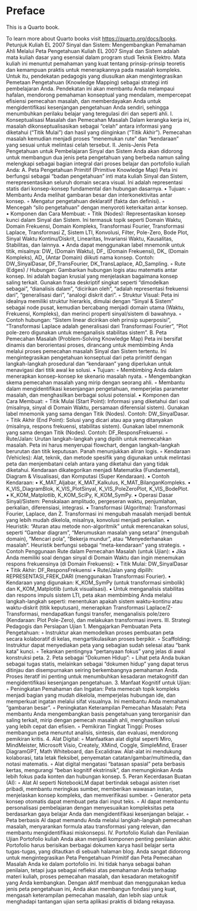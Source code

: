 # Preface {.unnumbered}

This is a Quarto book.

To learn more about Quarto books visit <https://quarto.org/docs/books>. Petunjuk Kuliah EL 2007 Sinyal dan Sistem: Mengembangkan Pemahaman Ahli Melalui Peta Pengetahuan Kuliah EL 2007 Sinyal dan Sistem adalah mata kuliah dasar yang esensial dalam program studi Teknik Elektro. Mata kuliah ini menuntut pemahaman yang kuat tentang prinsip-prinsip teoretis dan kemampuan praktis untuk menerapkannya pada masalah kompleks. Untuk itu, pendekatan pedagogis yang diusulkan akan mengintegrasikan Pemetaan Pengetahuan (Knowledge Mapping) sebagai strategi inti pembelajaran Anda. Pendekatan ini akan membantu Anda melampaui hafalan, mendorong pemahaman konseptual yang mendalam, mempercepat efisiensi pemecahan masalah, dan memberdayakan Anda untuk mengidentifikasi kesenjangan pengetahuan Anda sendiri, sehingga menumbuhkan perilaku belajar yang teregulasi diri dan seperti ahli. I. Konseptualisasi Masalah dan Pemecahan Masalah Dalam kerangka kerja ini, masalah dikonseptualisasikan sebagai "celah" antara informasi yang diketahui ("Titik Mulai") dan hasil yang diinginkan ("Titik Akhir"). Pemecahan masalah kemudian menjadi proses "menemukan rute" dan "kendaraan" yang sesuai untuk melintasi celah tersebut. II. Jenis-Jenis Peta Pengetahuan untuk Pembelajaran Sinyal dan Sistem Anda akan didorong untuk membangun dua jenis peta pengetahuan yang berbeda namun saling melengkapi sebagai bagian integral dari proses belajar dan portofolio kuliah Anda: A. Peta Pengetahuan Primitif (Primitive Knowledge Map) Peta ini berfungsi sebagai "badan pengetahuan" inti mata kuliah Sinyal dan Sistem, merepresentasikan seluruh domain secara visual. Ini adalah representasi statis dari konsep-konsep fundamental dan hubungan dasarnya. • Tujuan: ◦ Membantu Anda melihat gambaran besar dan interkonektivitas antar konsep. ◦ Mengatur pengetahuan deklaratif (fakta dan definisi). ◦ Mencegah "silo pengetahuan" dengan menyoroti keterkaitan antar konsep. • Komponen dan Cara Membuat: ◦ Titik (Nodes): Representasikan konsep kunci dalam Sinyal dan Sistem. Ini termasuk topik seperti Domain Waktu, Domain Frekuensi, Domain Kompleks, Transformasi Fourier, Transformasi Laplace, Transformasi Z, Sistem LTI, Konvolusi, Filter, Pole-Zero, Bode Plot, Sinyal Waktu Kontinu/Diskrit, Linearitas, Invariansi Waktu, Kausalitas, Stabilitas, dan lainnya. ▪ Anda dapat menggunakan label mnemonik untuk titik, misalnya: DW\_ (Domain Waktu), DF\_ (Domain Frekuensi), DK\_ (Domain Kompleks), AD\_ (Antar Domain) diikuti nama konsep. Contoh: DW_SinyalDasar, DF_TransFourier, DK_TransLaplace, AD_Sampling. ◦ Rute (Edges) / Hubungan: Gambarkan hubungan logis atau matematis antar konsep. Ini adalah bagian krusial yang menjelaskan bagaimana konsep saling terkait. Gunakan frasa deskriptif singkat seperti "dimodelkan sebagai", "dianalisis dalam", "dicirikan oleh", "adalah representasi frekuensi dari", "generalisasi dari", "analogi diskrit dari". ◦ Struktur Visual: Peta ini idealnya memiliki struktur hierarkis, dimulai dengan "Sinyal & Sistem" sebagai node pusat, kemudian bercabang menjadi domain utama (Waktu, Frekuensi, Kompleks), dan merinci properti sinyal/sistem di bawahnya. ◦ Contoh hubungan: "Sistem linear dicirikan oleh prinsip superposisi", "Transformasi Laplace adalah generalisasi dari Transformasi Fourier", "Plot pole-zero digunakan untuk menganalisis stabilitas sistem". B. Peta Pemecahan Masalah (Problem-Solving Knowledge Map) Peta ini bersifat dinamis dan berorientasi proses, dirancang untuk membimbing Anda melalui proses pemecahan masalah Sinyal dan Sistem tertentu. Ini mengintegrasikan pengetahuan konseptual dari peta primitif dengan langkah-langkah prosedural dan "kendaraan" yang diperlukan untuk menavigasi dari titik awal ke solusi. • Tujuan: ◦ Membimbing Anda dalam menerapkan konsep-konsep ke skenario masalah nyata. ◦ Mengembangkan skema pemecahan masalah yang mirip dengan seorang ahli. ◦ Membantu dalam mengidentifikasi kesenjangan pengetahuan, memperjelas parameter masalah, dan menghasilkan berbagai solusi potensial. • Komponen dan Cara Membuat: ◦ Titik Mulai (Start Point): Informasi yang diketahui dari soal (misalnya, sinyal di Domain Waktu, persamaan diferensial sistem). Gunakan label mnemonik yang sama dengan Titik (Nodes). Contoh: DW_SinyalDasar. ◦ Titik Akhir (End Point): Solusi yang dicari atau apa yang ditanyakan (misalnya, respons frekuensi, stabilitas sistem). Gunakan label mnemonik yang sama dengan Titik (Nodes). Contoh: DF_ResponsFrekuensi. ◦ Rute/Jalan: Urutan langkah-langkah yang dipilih untuk memecahkan masalah. Peta ini harus menyerupai flowchart, dengan langkah-langkah berurutan dan titik keputusan. Panah menunjukkan aliran logis. ◦ Kendaraan (Vehicles): Alat, teknik, dan metode spesifik yang digunakan untuk melintasi peta dan menjembatani celah antara yang diketahui dan yang tidak diketahui. Kendaraan dikategorikan menjadi Matematika (Fundamental), Diagram & Visualisasi, dan Komputasi (Super Kendaraan). ▪ Contoh Kendaraan: • K_MAT_Aljabar, K_MAT_Kalkulus, K_MAT_BilanganKompleks. • K_VIS_DiagramBlok, K_VIS_PlotSinyal, K_VIS_PoleZeroPlot, K_VIS_BodePlot. • K_KOM_Matplotlib, K_KOM_SciPy, K_KOM_SymPy. ▪ Operasi Dasar Sinyal/Sistem: Penskalaan amplitudo, pergeseran waktu, penjumlahan, perkalian, diferensiasi, integrasi. ▪ Transformasi (Algoritma): Transformasi Fourier, Laplace, dan Z. Transformasi ini mengubah masalah menjadi bentuk yang lebih mudah dikelola, misalnya, konvolusi menjadi perkalian. ▪ Heuristik: "Aturan atau metode non-algoritmik" untuk merencanakan solusi, seperti "Gambar diagram", "Merumuskan masalah yang setara" (mengubah domain), "Mencari pola", "Bekerja mundur", atau "Menyederhanakan masalah". Heuristik berfungsi sebagai "meta-kendaraan" yang strategis. ◦ Contoh Penggunaan Rute dalam Pemecahan Masalah (untuk Ujian): ▪ Jika Anda memiliki soal dengan sinyal di Domain Waktu dan ingin menemukan respons frekuensinya (di Domain Frekuensi): • Titik Mulai: DW_SinyalDasar • Titik Akhir: DF_ResponsFrekuensi • Rute/Jalan yang dipilih: REPRESENTASI_FREK_DARI (menggunakan Transformasi Fourier). • Kendaraan yang digunakan: K_KOM_SymPy (untuk transformasi simbolik) dan K_KOM_Matplotlib (untuk visualisasi). ▪ Untuk menganalisis stabilitas dan respons impuls sistem LTI, peta akan membimbing Anda melalui langkah-langkah seperti: menentukan apakah sistem waktu-kontinu atau waktu-diskrit (titik keputusan), menerapkan Transformasi Laplace/Z-Transformasi, mendapatkan fungsi transfer, menganalisis pole/zero (Kendaraan: Plot Pole-Zero), dan melakukan transformasi invers. III. Strategi Pedagogis dan Persiapan Ujian 1. Mengajarkan Pembuatan Peta Pengetahuan: ◦ Instruktur akan memodelkan proses pembuatan peta secara kolaboratif di kelas, mengartikulasikan proses berpikir. ◦ Scaffolding: Instruktur dapat menyediakan peta yang sebagian sudah selesai atau "bank kata" kunci. ◦ Tekankan pentingnya "pertanyaan fokus" yang jelas di awal konstruksi peta. 2. Peta sebagai "Dokumen Hidup": ◦ Lihat peta Anda bukan sebagai tugas statis, melainkan sebagai "dokumen hidup" yang dapat terus ditinjau dan disempurnakan seiring berkembangnya pemahaman Anda. Proses iteratif ini penting untuk menumbuhkan kesadaran metakognitif dan mengidentifikasi kesenjangan pengetahuan. 3. Manfaat Kognitif untuk Ujian: ◦ Peningkatan Pemahaman dan Ingatan: Peta memecah topik kompleks menjadi bagian yang mudah dikelola, memperjelas hubungan ide, dan memperkuat ingatan melalui sifat visualnya. Ini membantu Anda memahami "gambaran besar". ◦ Peningkatan Keterampilan Pemecahan Masalah: Peta membantu Anda mengembangkan basis pengetahuan yang terorganisir dan saling terkait, mirip dengan pemecah masalah ahli, menghasilkan solusi yang lebih cepat dan efisien. ◦ Pemikiran Tingkat Tinggi: Proses membangun peta menuntut analisis, sintesis, dan evaluasi, mendorong pemikiran kritis. 4. Alat Digital: ◦ Manfaatkan alat digital seperti Miro, MindMeister, Microsoft Visio, Creately, XMind, Coggle, SimpleMind, Eraser DiagramGPT, Math Whiteboard, dan Excalidraw. Alat-alat ini mendukung kolaborasi, tata letak fleksibel, penyematan catatan/gambar/multimedia, dan notasi matematis. ◦ Alat digital mengatasi "batasan spasial" peta berbasis kertas, mengurangi "beban kognitif ekstrinsik", dan memungkinkan Anda lebih fokus pada konten dan hubungan konsep. 5. Peran Kecerdasan Buatan (AI): ◦ Alat AI seperti NotebookLM dapat bertindak sebagai asisten riset pribadi, membantu meringkas sumber, memberikan wawasan instan, menjelaskan konsep kompleks, dan memverifikasi sumber. ◦ Generator peta konsep otomatis dapat membuat peta dari input teks. ◦ AI dapat membantu personalisasi pembelajaran dengan menyesuaikan kompleksitas peta berdasarkan gaya belajar Anda dan mengidentifikasi kesenjangan belajar. ◦ Peta berbasis AI dapat memandu Anda melalui langkah-langkah pemecahan masalah, menyarankan formula atau transformasi yang relevan, dan membantu mengidentifikasi miskonsepsi. IV. Portofolio Kuliah dan Penilaian Ujian Portofolio kuliah Anda akan menjadi komponen penting penilaian akhir. Portofolio harus berisikan berbagai dokumen karya hasil belajar serta tugas-tugas, yang ditautkan di sebuah halaman blog. Anda sangat didorong untuk mengintegrasikan Peta Pengetahuan Primitif dan Peta Pemecahan Masalah Anda ke dalam portofolio ini. Ini tidak hanya sebagai bahan penilaian, tetapi juga sebagai refleksi atas pemahaman Anda terhadap materi kuliah, proses pemecahan masalah, dan kesadaran metakognitif yang Anda kembangkan. Dengan aktif membuat dan menggunakan kedua jenis peta pengetahuan ini, Anda akan membangun fondasi yang kuat, mengasah keterampilan pemecahan masalah, dan lebih siap untuk menghadapi tantangan ujian serta aplikasi praktis di bidang rekayasa.